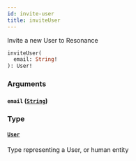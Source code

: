 ```yaml
---
id: invite-user
title: inviteUser
---
```



Invite a new User to Resonance


```graphql
inviteUser(
  email: String!
): User!

```


### Arguments

#### `email` ([`String`](/developers/shared-apis/adminidentity-api/graphql/reference/scalars/string))




### Type

#### [`User`](/developers/shared-apis/adminidentity-api/graphql/reference/objects/user) 

Type representing a User, or human entity




